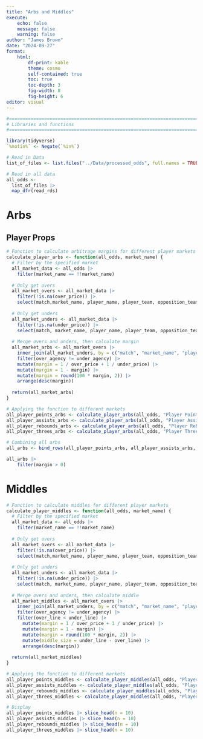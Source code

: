 ```yaml
---
title: "Arbs and Middles"
execute:
    echo: false
    message: false
    warning: false
author: "James Brown"
date: "2024-09-27"
format:
    html:
        df-print: kable
        theme: cosmo
        self-contained: true
        toc: true
        toc-depth: 3
        fig-width: 8
        fig-height: 6
editor: visual
---
```


```r
#===============================================================================
# Libraries and functions
#===============================================================================

library(tidyverse)
`%notin%` <- Negate(`%in%`)

# Read in Data
list_of_files <- list.files("../Data/processed_odds", full.names = TRUE)

# Read in all data
all_odds <- 
  list_of_files |> 
  map_dfr(read_rds)
```

# Arbs

## Player Props

```r
# Function to calculate arbitrage margins for different player markets
calculate_player_arbs <- function(all_odds, market_name) {
  # Filter by the specified market
  all_market_data <- all_odds |> 
    filter(market_name == !!market_name)
  
  # Only get overs
  all_market_overs <- all_market_data |> 
    filter(!is.na(over_price)) |> 
    select(match,market_name, player_name, player_team, opposition_team, line, over_price, over_agency = agency)
  
  # Only get unders
  all_market_unders <- all_market_data |> 
    filter(!is.na(under_price)) |> 
    select(match, market_name, player_name, player_team, opposition_team, line, under_price, under_agency = agency)
  
  # Merge overs and unders, then calculate margin
  all_market_arbs <- all_market_overs |>
    inner_join(all_market_unders, by = c("match", "market_name", "player_name", "player_team", "opposition_team", "line")) |> 
    filter(over_agency != under_agency) |> 
    mutate(margin = 1 / over_price + 1 / under_price) |> 
    mutate(margin = 1 - margin) |> 
    mutate(margin = round(100 * margin, 2)) |> 
    arrange(desc(margin))
  
  return(all_market_arbs)
}

# Applying the function to different markets
all_player_points_arbs <- calculate_player_arbs(all_odds, "Player Points")
all_player_assists_arbs <- calculate_player_arbs(all_odds, "Player Assists")
all_player_rebounds_arbs <- calculate_player_arbs(all_odds, "Player Rebounds")
all_player_threes_arbs <- calculate_player_arbs(all_odds, "Player Threes")

# Combining all arbs
all_arbs <- bind_rows(all_player_points_arbs, all_player_assists_arbs, all_player_rebounds_arbs, all_player_threes_arbs)

all_arbs |> 
    filter(margin > 0)
```

# Middles

```r
# Function to calculate middles for different player markets
calculate_player_middles <- function(all_odds, market_name) {
  # Filter by the specified market
  all_market_data <- all_odds |> 
    filter(market_name == !!market_name)
  
  # Only get overs
  all_market_overs <- all_market_data |> 
    filter(!is.na(over_price)) |> 
    select(match,market_name, player_name, player_team, opposition_team, over_line = line, over_price, over_agency = agency)
  
  # Only get unders
  all_market_unders <- all_market_data |> 
    filter(!is.na(under_price)) |> 
    select(match, market_name, player_name, player_team, opposition_team, under_line = line, under_price, under_agency = agency)
  
  # Merge overs and unders, then calculate middle
  all_market_middles <- all_market_overs |>
    inner_join(all_market_unders, by = c("match", "market_name", "player_name", "player_team", "opposition_team")) |> 
    filter(over_agency != under_agency) |> 
    filter(over_line < under_line) |> 
      mutate(margin = 1 / over_price + 1 / under_price) |>
      mutate(margin = 1 - margin) |>
      mutate(margin = round(100 * margin, 2)) |>
      mutate(middle_size = under_line - over_line) |>
      arrange(desc(margin))
  
  return(all_market_middles)
}

# Applying the function to different markets
all_player_points_middles <- calculate_player_middles(all_odds, "Player Points")
all_player_assists_middles <- calculate_player_middles(all_odds, "Player Assists")
all_player_rebounds_middles <- calculate_player_middles(all_odds, "Player Rebounds")
all_player_threes_middles <- calculate_player_middles(all_odds, "Player Threes")

# Display
all_player_points_middles |> slice_head(n = 10)
all_player_assists_middles |> slice_head(n = 10)
all_player_rebounds_middles |> slice_head(n = 10)
all_player_threes_middles |> slice_head(n = 10)
```
